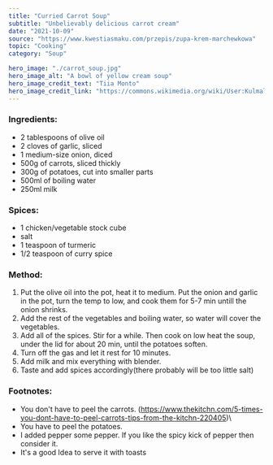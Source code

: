 ---
title: "Curried Carrot Soup"
subtitle: "Unbelievably delicious carrot cream" 
date: "2021-10-09"
source: "https://www.kwestiasmaku.com/przepis/zupa-krem-marchewkowa"
topic: "Cooking"
category: "Soup"

hero_image: "./carrot_soup.jpg"
hero_image_alt: "A bowl of yellow cream soup"
hero_image_credit_text: "Tiia Monto"
hero_image_credit_link: "https://commons.wikimedia.org/wiki/User:Kulmalukko"
---
### Ingredients:

- 2 tablespoons of olive oil
- 2 cloves of garlic, sliced
- 1 medium-size onion, diced
- 500g of carrots, sliced thickly
- 300g of potatoes, cut into smaller parts
- 500ml of boiling water
- 250ml milk 

### Spices: 

- 1 chicken/vegetable stock cube
- salt
- 1 teaspoon of turmeric
- 1/2 teaspoon of curry spice

### Method:

1. Put the olive oil into the pot, heat it to medium. Put the onion and garlic in the pot, turn
the temp to low, and cook them for 5-7 min untill the onion shrinks.
2. Add the rest of the vegetables and boiling water, so water will cover the vegetables.
3. Add all of the spices. Stir for a while. Then cook on low heat the soup, under the lid for about 20 min, until the potatoes soften.
4. Turn off the gas and let it rest for 10 minutes. 
5. Add milk and mix everything with blender.
6. Taste and add spices accordingly(there probably will be too little salt)

### Footnotes:
- You don't have to peel the carrots. (https://www.thekitchn.com/5-times-you-dont-have-to-peel-carrots-tips-from-the-kitchn-220405)\
- You have to peel the potatoes.
- I added pepper some pepper. If you like the spicy kick of pepper then consider it. 
- It's a good Idea to serve it with toasts